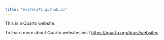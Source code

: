 ```yaml
---
title: "evitela75.github.io"
---
```


This is a Quarto website.

To learn more about Quarto websites visit <https://quarto.org/docs/websites>.
